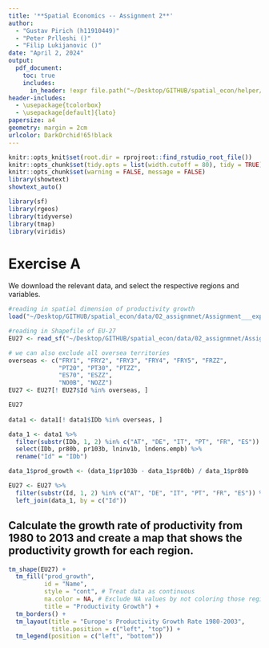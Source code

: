 ```yaml
---
title: '**Spatial Economics -- Assignment 2**'
author: 
  - "Gustav Pirich (h11910449)"
  - "Peter Prlleshi ()"
  - "Filip Lukijanovic ()"
date: "April 2, 2024"
output: 
  pdf_document:
    toc: true
    includes:
      in_header: !expr file.path("~/Desktop/GITHUB/spatial_econ/helper/wraper_code.tex")
header-includes: 
  - \usepackage{tcolorbox}
  - \usepackage[default]{lato}
papersize: a4
geometry: margin = 2cm
urlcolor: DarkOrchid!65!black
---
```


```r
knitr::opts_knit$set(root.dir = rprojroot::find_rstudio_root_file())
knitr::opts_chunk$set(tidy.opts = list(width.cutoff = 80), tidy = TRUE)
knitr::opts_chunk$set(warning = FALSE, message = FALSE) 
library(showtext)
showtext_auto()

library(sf)
library(rgeos)
library(tidyverse)
library(tmap)
library(viridis)

```

\vspace{2em}

\begin{tcolorbox}
\centering \itshape The code that was used in compiling the assignment is available on GitHub at \url{https://github.com/gustavpirich/spatial_econ/blob/main/02_assignment/02_assignmnet.Rmd}.
\end{tcolorbox}

\newpage

# Exercise A

We download the relevant data, and select the respective regions and variables.
```r
#reading in spatial dimension of productivity growth
load("~/Desktop/GITHUB/spatial_econ/data/02_assignmnet/Assignment___export/data1.rda")

#reading in Shapefile of EU-27
EU27 <- read_sf("~/Desktop/GITHUB/spatial_econ/data/02_assignmnet/Assignment___export/EU27.shp")

# we can also exclude all oversea territories
overseas <- c("FRY1", "FRY2", "FRY3", "FRY4", "FRY5", "FRZZ", 
              "PT20", "PT30", "PTZZ", 
              "ES70", "ESZZ", 
              "NO0B", "NOZZ")
EU27 <- EU27[! EU27$Id %in% overseas, ]

EU27
  
data1 <- data1[! data1$IDb %in% overseas, ]

data_1 <- data1 %>%
  filter(substr(IDb, 1, 2) %in% c("AT", "DE", "IT", "PT", "FR", "ES")) %>%
  select(IDb, pr80b, pr103b, lninv1b, lndens.empb) %>%
  rename("Id" = "IDb") 

data_1$prod_growth <- (data_1$pr103b - data_1$pr80b) / data_1$pr80b

EU27 <- EU27 %>%
  filter(substr(Id, 1, 2) %in% c("AT", "DE", "IT", "PT", "FR", "ES")) %>%
  left_join(data_1, by = c("Id"))
```
## Calculate the growth rate of productivity from 1980 to 2013 and create a map that shows the productivity growth for each region. 

```r
tm_shape(EU27) +
  tm_fill("prod_growth", 
          id = "Name",
          style = "cont", # Treat data as continuous
          na.color = NA, # Exclude NA values by not coloring those regions
          title = "Productivity Growth") +
  tm_borders() + 
  tm_layout(title = "Europe's Productivity Growth Rate 1980-2003",
            title.position = c("left", "top")) +
  tm_legend(position = c("left", "bottom"))

```

